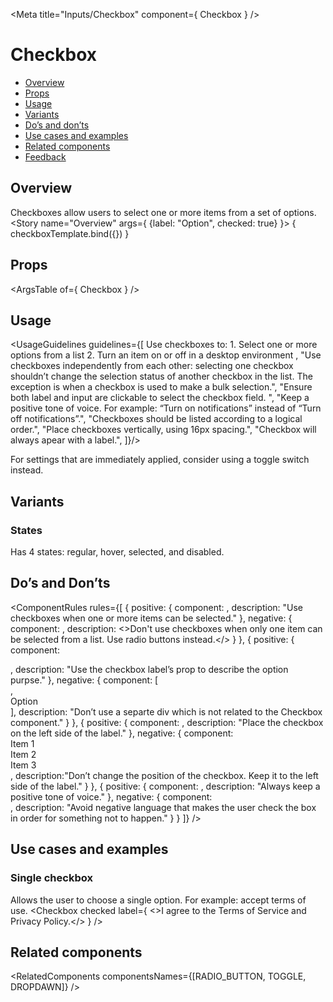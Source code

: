
<Meta
  title="Inputs/Checkbox"
  component={ Checkbox }
/>

<!--- Component template -->


<!--- Component documentation -->

# Checkbox
- [Overview](#overview)
- [Props](#props)
- [Usage](#usage)
- [Variants](#variants)
- [Do’s and don’ts](#dos-and-donts)
- [Use cases and examples](#use-cases-and-examples)
- [Related components](#related-components)
- [Feedback](#feedback)

## Overview
Checkboxes allow users to select one or more items from a set of options.
<Canvas>
  <Story name="Overview"
         args={ {label: "Option", checked: true} }>
    { checkboxTemplate.bind({}) }
  </Story>
</Canvas>

## Props
<ArgsTable of={ Checkbox } />

## Usage
<UsageGuidelines guidelines={[
  <span className="monday-style-story-checkbox_list">Use checkboxes to:
    <span className="monday-style-story-checkbox_list-item">1. Select one or more options from a list</span>
    <span className="monday-style-story-checkbox_list-item">2. Turn an item on or off in a desktop environment</span>
  </span>,
  "Use checkboxes independently from each other: selecting one checkbox shouldn’t change the selection status of another checkbox in the list. The exception is when a checkbox is used to make a bulk selection.",
  "Ensure both label and input are clickable to select the checkbox field. ",
  "Keep a positive tone of voice. For example: “Turn on notifications” instead of “Turn off notifications”.",
  "Checkboxes should be listed according to a logical order.",
  "Place checkboxes vertically, using 16px spacing.",
  "Checkbox will always apear with a label.",
]}/>

<Tip title="Am I using the right component?">For settings that are immediately applied, consider using a <Link href="/?path=/docs/components-toggle--overview" size={Link.sizes.SMALL} withoutSpacing>toggle switch</Link> instead.</Tip>

## Variants
### States
Has 4 states: regular, hover, selected, and disabled.
<Canvas>
  <Story name="States">
    <Checkbox label="Regular" />
    <Checkbox label="Selected" checked />
    <Checkbox label="Disabled" disabled />
    <Checkbox label="Indeterminate" indeterminate />
  </Story>
</Canvas>

## Do’s and Don’ts
<ComponentRules
  rules={[
    {
      positive: {
        component:
          <DialogContentContainer className="monday-style-story-checkbox_wrapper">
            <Checkbox label="Item 1" name="Item 1" />
            <Checkbox label="Item 2" name="Item 2" checked />
            <Checkbox label="Item 3" name="Item 3" checked />
          </DialogContentContainer>,
        description: "Use checkboxes when one or more items can be selected."
      },
      negative: {
        component: 
          <DialogContentContainer className="monday-style-story-checkbox_wrapper">
            <Checkbox label="Item 1" name="Item 1" checked />
            <Checkbox label="Item 2" name="Item 2" disabled />
            <Checkbox label="Item 3" name="Item 3" disabled />
          </DialogContentContainer>,
        description: <>Don't use checkboxes when only one item can be selected from a list. Use <Link href="/?path=/docs/components-radio-button--overview" withoutSpacing>radio buttons</Link> instead.</>
      }
    },
    {
      positive: {
        component:<div className="monday-style-story-checkbox_border"><Checkbox label="Option" checked /></div>,
        description: "Use the checkbox label’s prop to describe the option purpse."
      },
      negative: {
        component: [
          <div className="monday-style-story-checkbox_border">
            <Checkbox className="monday-style-story-checkbox_minus-margin" checked />
          </div>,
          <div className="monday-style-story-checkbox_border">Option</div>
        ],
        description: "Don’t use a separte div which is not related to the Checkbox component."
      }
    },
    {
      positive: {
        component:
          <DialogContentContainer className="monday-style-story-checkbox_wrapper">
            <Checkbox label="Item 1" name="Item 1" />
            <Checkbox label="Item 2" name="Item 2" checked />
            <Checkbox label="Item 3" name="Item 3" checked />
          </DialogContentContainer>,
        description: "Place the checkbox on the left side of the label."
      },
      negative: {
        component: 
          <DialogContentContainer className="monday-style-story-checkbox_wrapper">
            <div className="monday-style-story-checkbox_inline-wrapper">
              <span>Item 1</span>
              <Checkbox className="monday-style-story-checkbox_minus-margin" />
            </div>
            <div className="monday-style-story-checkbox_inline-wrapper">
              <span>Item 2</span>
              <Checkbox className="monday-style-story-checkbox_minus-margin" checked />
            </div>
            <div className="monday-style-story-checkbox_inline-wrapper">
              <span>Item 3</span>
              <Checkbox className="monday-style-story-checkbox_minus-margin" checked />
            </div>
          </DialogContentContainer>,
        description:"Don’t change the position of the checkbox. Keep it to the left side of the label."
      }
    },
    {
      positive: {
        component:
          <DialogContentContainer className="monday-style-story-checkbox_wrapper">
            <Checkbox label="Only show incomplete items" checked />
          </DialogContentContainer>,
        description: "Always keep a positive tone of voice."
      },
      negative: {
        component:         
          <DialogContentContainer className="monday-style-story-checkbox_wrapper">
            <Checkbox label="Hide done items" checked />
          </DialogContentContainer>,
        description: "Avoid negative language that makes the user check the box in order for something not to happen."
      }
    }
  ]}
/>

## Use cases and examples
### Single checkbox
Allows the user to choose a single option. For example: accept terms of use.
<Canvas>
  <Story name="Single checkbox">
    <Checkbox checked label={
      <>I agree to the <span className="element-type-link">Terms of Service</span> and <span className="element-type-link">Privacy Policy.</span></>
    } />
  </Story>
</Canvas>

## Related components
<RelatedComponents componentsNames={[RADIO_BUTTON, TOGGLE, DROPDAWN]} /> 